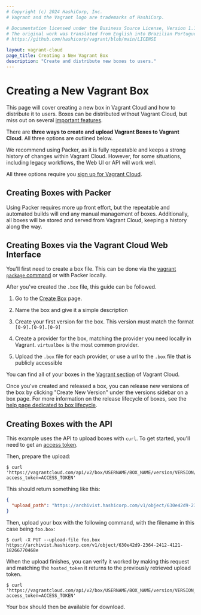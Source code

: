 ```yaml
---
# Copyright (c) 2024 HashiCorp, Inc.
# Vagrant and the Vagrant logo are trademarks of HashiCorp.

# Documentation licensed under the Business Source License, Version 1.1.
# The original work was translated from English into Brazilian Portuguese.
# https://github.com/hashicorp/vagrant/blob/main/LICENSE

layout: vagrant-cloud
page_title: Creating a New Vagrant Box
description: "Create and distribute new boxes to users."
---
```


# Creating a New Vagrant Box

This page will cover creating a new box in Vagrant Cloud and how to distribute
it to users. Boxes can be distributed without Vagrant Cloud, but
miss out on several [important features](/vagrant/vagrant-cloud/boxes).

There are **three ways to create and upload Vagrant Boxes to Vagrant Cloud**. All
three options are outlined below.

We recommend using Packer, as it is fully repeatable and keeps a strong
history of changes within Vagrant Cloud. However, for some situations, including
legacy workflows, the Web UI or API will work well.

All three options require you [sign up for Vagrant Cloud](https://vagrantcloud.com/account/new).

## Creating Boxes with Packer

Using Packer requires more up front effort, but the repeatable and
automated builds will end any manual management of boxes. Additionally,
all boxes will be stored and served from Vagrant Cloud, keeping a history along
the way.

## Creating Boxes via the Vagrant Cloud Web Interface

You'll first need to create a box file. This can be done via
the [vagrant `package` command](http://docs.vagrantup.com/v2/boxes/base)
or with Packer locally.

After you've created the `.box` file, this guide can be followed.

1. Go to the [Create Box](https://vagrantcloud.com/boxes/new) page.

1. Name the box and give it a simple description

1. Create your first version for the box. This version
   must match the format `[0-9].[0-9].[0-9]`

1. Create a provider for the box, matching the provider you need
   locally in Vagrant. `virtualbox` is the most common provider.

1. Upload the `.box` file for each provider, or use a url to the `.box`
   file that is publicly accessible

You can find all of your boxes in the [Vagrant section](https://vagrantcloud.com/vagrant) of Vagrant Cloud.

Once you've created and released a box, you can release new versions of
the box by clicking "Create New Version" under the versions sidebar on
a box page. For more information on the release lifecycle of boxes, see
the [help page dedicated to box lifecycle](/vagrant/vagrant-cloud/boxes/lifecycle).

## Creating Boxes with the API

This example uses the API to upload boxes with `curl`. To get started, you'll
need to get an [access token](https://vagrantcloud.com/settings/security).

Then, prepare the upload:

```shell-session
$ curl 'https://vagrantcloud.com/api/v2/box/USERNAME/BOX_NAME/version/VERSION/provider/PROVIDER_NAME/ARCHITECTURE_NAME/upload?access_token=ACCESS_TOKEN'
```

This should return something like this:

```json
{
  "upload_path": "https://archivist.hashicorp.com/v1/object/630e42d9-2364-2412-4121-18266770468e"
}
```

Then, upload your box with the following command, with the filename in this case being `foo.box`:

```shell-session
$ curl -X PUT --upload-file foo.box https://archivist.hashicorp.com/v1/object/630e42d9-2364-2412-4121-18266770468e
```

When the upload finishes, you can verify it worked by making this request and matching the `hosted_token` it returns to the previously retrieved upload token.

```shell-session
$ curl 'https://vagrantcloud.com/api/v2/box/USERNAME/BOX_NAME/version/VERSION_NUMBER/provider/PROVIDER_NAME/ARCHITECTURE_NAME?access_token=ACCESS_TOKEN'
```

Your box should then be available for download.
